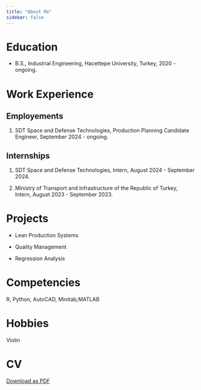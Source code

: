 ```yaml
---
title: "About Me"
sidebar: false 
---
```


# Education

-   B.S., Industrial Engineering, Hacettepe University, Turkey, 2020 - ongoing.

# Work Experience

## Employements

1.  SDT Space and Defense Technologies, Production Planning Candidate Engineer, September 2024 - ongoing.

## Internships

1.  SDT Space and Defense Technologies, Intern, August 2024 - September 2024.

2.  Ministry of Transport and Infrastructure of the Republic of Turkey, Intern, August 2023 - September 2023.

# Projects

-   Lean Production Systems

-   Quality Management

-   Regression Analysis

# Competencies

R, Python, AutoCAD, Minitab,MATLAB

# Hobbies

Violin

# CV

[Download as PDF](my_cv1.pdf)
